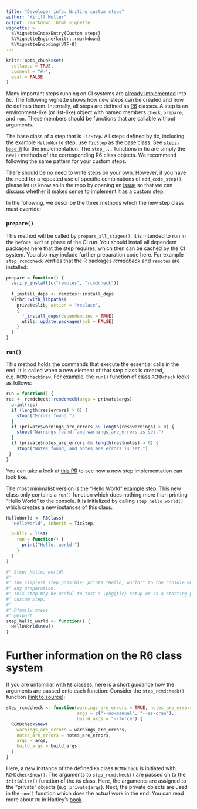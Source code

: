 ```yaml
---
title: "Developer info: Writing custom steps"
author: "Kirill Müller"
output: rmarkdown::html_vignette
vignette: >
  %\VignetteIndexEntry{Custom steps}
  %\VignetteEngine{knitr::rmarkdown}
  %\VignetteEncoding{UTF-8}
---
```


```r
knitr::opts_chunk$set(
  collapse = TRUE,
  comment = "#>",
  eval = FALSE
)
```

Many important steps running on CI systems are [already implemented](tic.html#steps) into *tic*.
The following vignette shows how new steps can be created and how *tic* defines them.
Internally, all steps are defined as [R6](https://github.com/wch/R6) classes.
A step is an environment-like (or list-like) object with named members `check`, `prepare`, and `run`.
These members should be functions that are callable without arguments.

The base class of a step that is `TicStep`.
All steps defined by tic, including the example `HelloWorld` step, use `TicStep` as the base class.
See [`steps-base.R`](https://github.com/ropenscilabs/tic/blob/master/R/steps-base.R) for the implementation.
The `step_...` functions in tic are simply the `new()` methods of the corresponding R6 class objects.
We recommend following the same pattern for your custom steps.

There should be no need to write steps on your own. 
However, if you have the need for a repeated use of specific combinations of `add_code_step()`, please let us know so in the repo by opening an [issue](https://github.com/ropenscilabs/tic/issues) so that we can discuss whether it makes sense to implement it as a custom step.

In the following, we describe the three methods which the new step class must override:

### `prepare()`

This method will be called by `prepare_all_stages()`.
It is intended to run in the `before_script` phase of the CI run.
You should install all dependent packages here that the step requires, which then can be cached by the CI system.
You also may include further preparation code here.
For example `step_rcmdcheck` verifies that the R packages *rcmdcheck* and `remotes` are installed:

```r
prepare = function() {
  verify_install(c("remotes", "rcmdcheck"))
  
  f_install_deps <- remotes::install_deps
  withr::with_libpaths(
    private$lib, action = "replace",
    {
      f_install_deps(dependencies = TRUE)
      utils::update.packages(ask = FALSE)
    }
  )
}
```

### `run()`

This method holds the commands that execute the essential calls in the end.
It is called when a new element of that step class is created, e.g. `RCMDcheck$new`.
For example, the `run()` function of class `RCMDcheck` looks as follows:

```r
run = function() {
res <- rcmdcheck::rcmdcheck(args = private$args)
  print(res)
  if (length(res$errors) > 0) {
    stopc("Errors found.")
  }
  if (private$warnings_are_errors && length(res$warnings) > 0) {
    stopc("Warnings found, and warnings_are_errors is set.")
  }
  if (private$notes_are_errors && length(res$notes) > 0) {
    stopc("Notes found, and notes_are_errors is set.")
 }
}
```

You can take a look at [this PR](https://github.com/ropenscilabs/tic/pull/75/files) to see how a new step implementation can look like.

The most minimalist version is the "Hello World" [example step](https://github.com/ropenscilabs/tic/blob/master/R/steps-base.R).
This new class only contains a `run()` function which does nothing more than printing "Hello World" to the console.
It is initialized by calling `step_hello_world()` which creates a new instances of this class.

```r
HelloWorld <- R6Class(
  "HelloWorld", inherit = TicStep,

  public = list(
    run = function() {
      print("Hello, world!")
    }
  )
)

#' Step: Hello, world!
#'
#' The simplest step possible: prints "Hello, world!" to the console when run, does not require
#' any preparation.
#' This step may be useful to test a \pkg{tic} setup or as a starting point when implementing a
#' custom step.
#'
#' @family steps
#' @export
step_hello_world <- function() {
  HelloWorld$new()
}
```

# Further information on the R6 class system

If you are unfamiliar with `R6` classes, here is a short guidance how the arguments are passed onto each function:
Consider the `step_rcmdcheck()` function ([link to source](https://github.com/ropenscilabs/tic/blob/master/R/steps-rcmdcheck.R)):

```r
step_rcmdcheck <- function(warnings_are_errors = TRUE, notes_are_errors = FALSE,
                           args = c("--no-manual", "--as-cran"),
                           build_args = "--force") {
  RCMDcheck$new(
    warnings_are_errors = warnings_are_errors,
    notes_are_errors = notes_are_errors,
    args = args,
    build_args = build_args
  )
}
```

Here, a new instance of the defined `R6` class `RCMDcheck` is initiated with `RCMDcheck$new()`.
The arguments to `step_rcmdcheck()` are passed on to the `initialize()` function of the `R6` class.
Here, the arguments are assigned to the "private" objects (e.g. `private$args`).
Next, the private objects are used in the `run()` function which does the actual work in the end.
You can read more about `R6` in Hadley's [book](https://adv-r.hadley.nz/r6.html).
